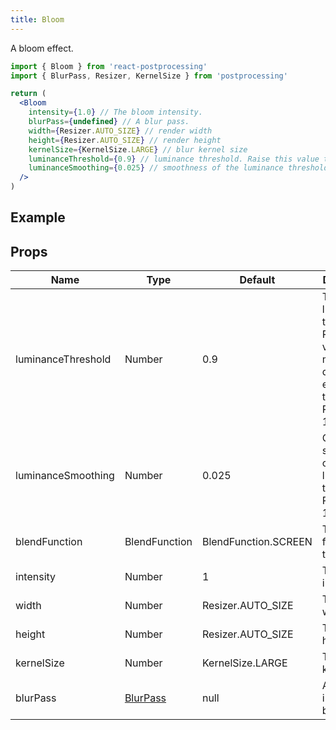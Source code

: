 ```yaml
---
title: Bloom
---
```


A bloom effect.

```jsx
import { Bloom } from 'react-postprocessing'
import { BlurPass, Resizer, KernelSize } from 'postprocessing'

return (
  <Bloom
    intensity={1.0} // The bloom intensity.
    blurPass={undefined} // A blur pass.
    width={Resizer.AUTO_SIZE} // render width
    height={Resizer.AUTO_SIZE} // render height
    kernelSize={KernelSize.LARGE} // blur kernel size
    luminanceThreshold={0.9} // luminance threshold. Raise this value to mask out darker elements in the scene.
    luminanceSmoothing={0.025} // smoothness of the luminance threshold. Range is [0, 1]
  />
)
```

## Example

<Demo showCode mainFile="/src/App.js" title="Bloom" url="r9ujf" />

## Props

| Name               | Type                                                                                                         | Default              | Description                                                                                          |
| ------------------ | ------------------------------------------------------------------------------------------------------------ | -------------------- | ---------------------------------------------------------------------------------------------------- |
| luminanceThreshold | Number                                                                                                       | 0.9                  | The luminance threshold. Raise this value to mask out darker elements in the scene. Range is [0, 1]. |
| luminanceSmoothing | Number                                                                                                       | 0.025                | Controls the smoothness of the luminance threshold. Range is [0, 1].                                 |
| blendFunction      | BlendFunction                                                                                                | BlendFunction.SCREEN | The blend function of this effect.                                                                   |
| intensity          | Number                                                                                                       | 1                    | The intensity.                                                                                       |
| width              | Number                                                                                                       | Resizer.AUTO_SIZE    | The render width.                                                                                    |
| height             | Number                                                                                                       | Resizer.AUTO_SIZE    | The render height.                                                                                   |
| kernelSize         | Number                                                                                                       | KernelSize.LARGE     | The blur kernel size.                                                                                |
| blurPass           | [BlurPass](https://vanruesc.github.io/postprocessing/public/docs/class/src/passes/BlurPass.js~BlurPass.html) | null                 | An efficient, incremental blur pass.                                                                 |
